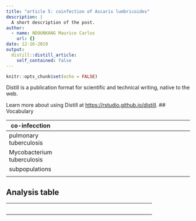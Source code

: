 ```yaml
---
title: "article 5: coinfection of Ascaris lumbricoides"
description: |
  A short description of the post.
author:
  - name: NDOUNKANG Maurice Carlos
    url: {}
date: 12-16-2019
output:
  distill::distill_article:
    self_contained: false
---
```


```r
knitr::opts_chunk$set(echo = FALSE)
```

Distill is a publication format for scientific and technical writing, native to the web.

Learn more about using Distill at <https://rstudio.github.io/distill>.
## Vocabulary

|co-infecction                 |                                                                                                                               |
| -------------------------- | ------------------------------------------------------------------------------------------------------------------------------------------------------- |
|pulmonary tuberculosis       |                                                                                                                                |
| Mycobacterium tuberculosis  |                                                                                                                                |
|subpopulations               |                                                                                                                                                                                                                                                                                                 |
|                             |                                                                                                                                 |
## Analysis table

|                                  |                                                                                                                                                                                                                                                                                            |
| ---------------------------- | ------------------------------------------------------------------------------------------------------------------------------------------------------------------------------------------------------------------------------------------------------------------------------------------------------------------------------------------------------------------------------------------------------------------------------------------------------------------------------------------------------------------------------------------------------------------------------------------------------------------------------------------------------- |
|                                                            |                                                                                                                                                                                                                                                              |
|                                                            |                                                                                                                                                                                                                                                                                                                                                                                                                                 |
|                                                            |                                                                                                                                                                                                                                                                                                                                                                                                                           |
|                                                            |                                                                                                                                                                                                                                                             |
|                                                            |                                                                                                                                                                                                                                                                                                                                                                                                                                                        
